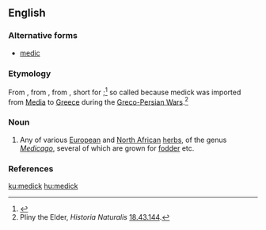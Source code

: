 ==English==

===Alternative forms===
* [[medic]]

===Etymology===
From {{etyl|enm|en}} {{term|medike|lang=enm}}, from {{etyl|la|en}} {{m|la|mēdica}}, from {{etyl|grc|en}} {{term|μηδίκη|lang=grc}}, short for {{term|Μηδικὴ πόα||Median grass|lang=grc}};<ref>{{R:OED Online}}</ref> so called because medick was imported from [[Media]] to [[Greece]] during the [[w:Greco-Persian Wars|Greco-Persian Wars]].<ref>Pliny the Elder, ''Historia Naturalis'' [[s:la:Naturalis Historia/Liber XVIII#XLIII|18.43.144]].</ref>

===Noun===
{{wikipedia}}
{{en-noun}}

# Any of various [[European]] and [[North African]] [[herb]]s, of the genus ''[[Medicago]]'', several of which are grown for [[fodder]] etc.

===References===
<references/>

[[ku:medick]]
[[hu:medick]]
